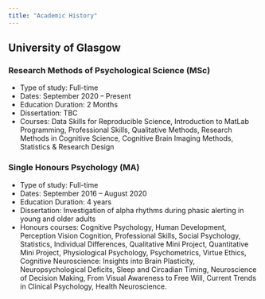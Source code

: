 ```yaml
---
title: "Academic History"
---
```


## University of Glasgow

### Research Methods of Psychological Science (MSc)
* Type of study: Full-time
* Dates: September 2020 – Present
* Education Duration: 2 Months
* Dissertation: TBC
* Courses: Data Skills for Reproducible Science, Introduction to MatLab Programming, Professional Skills, Qualitative Methods, Research Methods in Cognitive Science, Cognitive Brain Imaging Methods, Statistics & Research Design

### Single Honours Psychology (MA)
* Type of study: Full-time
* Dates: September 2016 – August 2020
* Education Duration: 4 years
* Dissertation: Investigation of alpha rhythms during phasic alerting in young and older adults
* Honours courses: Cognitive Psychology, Human Development, Perception Vision Cognition, Professional Skills, Social Psychology, Statistics, Individual Differences, Qualitative Mini Project, Quantitative Mini Project, Physiological Psychology, Psychometrics, Virtue Ethics, Cognitive Neuroscience: Insights into Brain Plasticity, Neuropsychological Deficits, Sleep and Circadian Timing, Neuroscience of Decision Making, From Visual Awareness to Free Will, Current Trends in Clinical Psychology, Health Neuroscience.